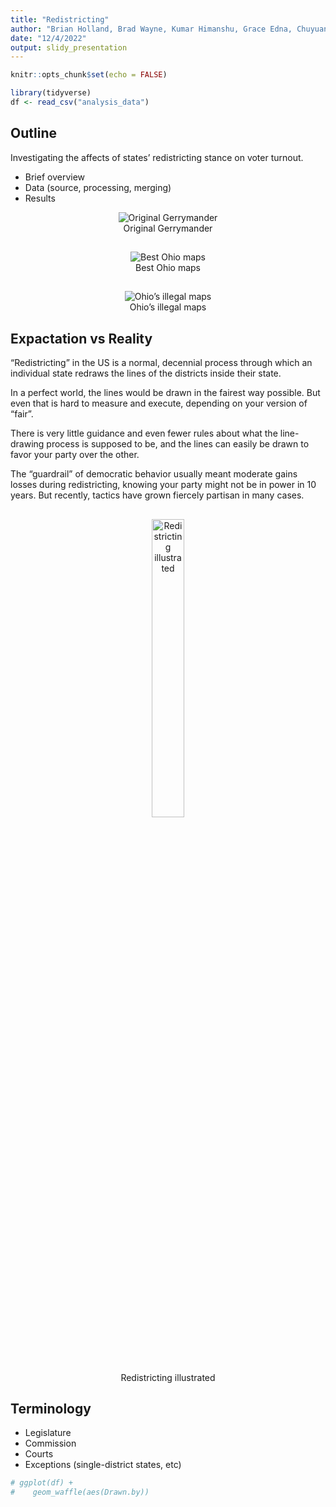 ```yaml
---
title: "Redistricting"
author: "Brian Holland, Brad Wayne, Kumar Himanshu, Grace Edna, Chuyuan Zhong"
date: "12/4/2022"
output: slidy_presentation
---
```


```r
knitr::opts_chunk$set(echo = FALSE)
```


```r
library(tidyverse)
df <- read_csv("analysis_data")
```

## Outline
Investigating the affects of states' redistricting stance on voter turnout.



- Brief overview
- Data (source, processing, merging)
- Results

<center>
![Original Gerrymander](images/GerryManderCartoonMap.png)
</center>

## 
<center>
![Best Ohio maps](images/ohio_bests.png)
</center>

## 
<center>
![Ohio's illegal maps](images/ohio_current.png)
</center>

## Expactation vs Reality

"Redistricting" in the US is a normal, decennial process through which an individual state redraws the lines of the districts inside their state.

In a perfect world, the lines would be drawn in the fairest way possible. But even that is hard to measure and execute, depending on your version of "fair".

There is very little guidance and even fewer rules about what the line-drawing process is supposed to be, and the lines can easily be drawn to favor your party over the other.

The "guardrail" of democratic behavior usually meant moderate gains losses during redistricting, knowing your party might not be in power in 10 years. But recently, tactics have grown fiercely partisan in many cases.

## 
<center>
![Redistricting illustrated](images/DifferingApportionment.svg){width=35%}
</center>

## Terminology

 - Legislature
 - Commission
 - Courts
 - Exceptions (single-district states, etc)
 <center>
 ```r
 # ggplot(df) +
 #    geom_waffle(aes(Drawn.by))
 ```
</center>































